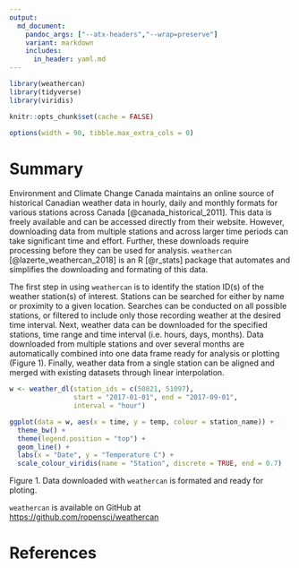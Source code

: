 ```yaml
---
output: 
  md_document:
    pandoc_args: ["--atx-headers","--wrap=preserve"]
    variant: markdown
    includes:
      in_header: yaml.md
---
```


```r
library(weathercan)
library(tidyverse)
library(viridis)

knitr::opts_chunk$set(cache = FALSE)

options(width = 90, tibble.max_extra_cols = 0)
```

# Summary

Environment and Climate Change Canada maintains an online source of historical Canadian weather data in hourly, daily and monthly formats for various stations across Canada [@canada_historical_2011]. This data is freely available and can be accessed directly from their website. However, downloading data from multiple stations and across larger time periods can take significant time and effort. Further, these downloads require processing before they can be used for analysis. `weathercan` [@lazerte_weathercan_2018] is an R [@r_stats] package that automates and simplifies the downloading and formating of this data. 

The first step in using `weathercan` is to identify the station ID(s) of the weather station(s) of interest. Stations can be searched for either by name or proximity to a given location. Searches can be conducted on all possible stations, or filtered to include only those recording weather at the desired time interval. Next, weather data can be downloaded for the specified stations, time range and time interval (i.e. hours, days, months). Data downloaded from multiple stations and over several months are automatically combined into one data frame ready for analysis or plotting (Figure 1). Finally, weather data from a single station can be aligned and merged with existing datasets through linear interpolation. 

```r
w <- weather_dl(station_ids = c(50821, 51097), 
                start = "2017-01-01", end = "2017-09-01",
                interval = "hour")

ggplot(data = w, aes(x = time, y = temp, colour = station_name)) +
  theme_bw() +
  theme(legend.position = "top") +
  geom_line() +
  labs(x = "Date", y = "Temperature C") +
  scale_colour_viridis(name = "Station", discrete = TRUE, end = 0.7)
```
Figure 1. Data downloaded with `weathercan` is formated and ready for ploting.


`weathercan` is available on GitHub at <https://github.com/ropensci/weathercan>



# References
